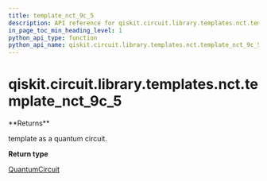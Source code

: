 ```yaml
---
title: template_nct_9c_5
description: API reference for qiskit.circuit.library.templates.nct.template_nct_9c_5
in_page_toc_min_heading_level: 1
python_api_type: function
python_api_name: qiskit.circuit.library.templates.nct.template_nct_9c_5
---
```


<span id="qiskit-circuit-library-templates-nct-template-nct-9c-5" />

# qiskit.circuit.library.templates.nct.template\_nct\_9c\_5

<Function id="qiskit.circuit.library.templates.nct.template_nct_9c_5" isDedicatedPage={true} github="https://github.com/qiskit/qiskit/tree/stable/0.22/qiskit/circuit/library/templates/nct/template_nct_9c_5.py" signature="template_nct_9c_5()">
  **Returns**

  template as a quantum circuit.

  **Return type**

  [QuantumCircuit](qiskit.circuit.QuantumCircuit "qiskit.circuit.QuantumCircuit")
</Function>


